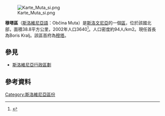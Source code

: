 {{Translating|time=2017-02-28T03:51:04+00:00}}
{{refimprove|time=2017-02-28T03:51:04+00:00}}
[[File:Karte_Muta_si.png|thumb]]

'''穆塔區'''（[[斯洛維尼亞語|斯洛維尼亞語]]：Občina Muta）是[[斯洛文尼亞|斯洛文尼亞]]的一個[[斯洛維尼亞行政區劃|區]]，位於該國北部，面積38.8平方公里，2002年人口3640<ref>{{Cite web |url=http://www.stat.si/popis2002/en/ |title=Statistical Office of the Republic of Slovenia, census of 2002 |accessdate=2017-02-18 |archive-date=2016-12-18 |archive-url=https://web.archive.org/web/20161218144633/http://www.stat.si/popis2002/en/ |dead-url=yes }}</ref>。人口密度約94人/km2。現任首長為Boris Kralj。該區首府為[[穆塔|穆塔]]。

==參見==
*[[斯洛維尼亞行政區劃|斯洛維尼亞行政區劃]]

==參考資料==
{{Reflist}}

{{Slovenia-geo-stub}}
[[Category:斯洛維尼亞區份|Category:斯洛維尼亞區份]]